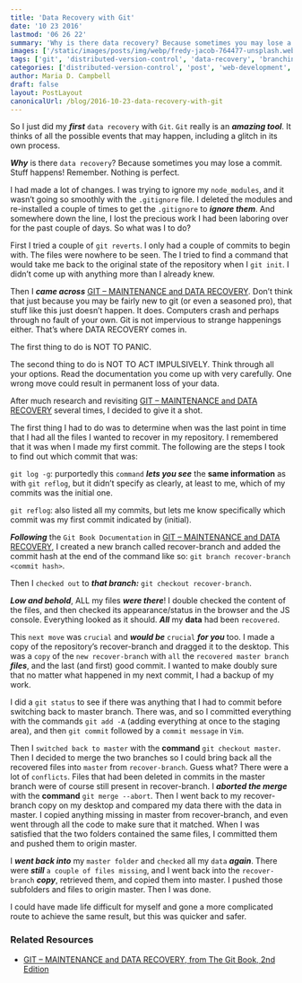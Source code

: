 ```yaml
---
title: 'Data Recovery with Git'
date: '10 23 2016'
lastmod: '06 26 22'
summary: 'Why is there data recovery? Because sometimes you may lose a commit. Stuff happens! Remember. Nothing is perfect.'
images: ['/static/images/posts/img/webp/fredy-jacob-764477-unsplash.webp']
tags: ['git', 'distributed-version-control', 'data-recovery', 'branching', 'data-backup']
categories: ['distributed-version-control', 'post', 'web-development', 'web-development-workflows']
author: Maria D. Campbell
draft: false
layout: PostLayout
canonicalUrl: /blog/2016-10-23-data-recovery-with-git
---
```


So I just did my **_first_** `data recovery` with `Git`. `Git` really is an **_amazing tool_**. It thinks of all the possible events that may happen, including a glitch in its own process.

**_Why_** is there `data recovery`? Because sometimes you may lose a commit. Stuff happens! Remember. Nothing is perfect.

I had made a lot of changes. I was trying to ignore my `node_modules`, and it wasn’t going so smoothly with the `.gitignore` file. I deleted the modules and re-installed a couple of times to get the `.gitignore` to **_ignore them_**. And somewhere down the line, I lost the precious work I had been
laboring over for the past couple of days. So what was I to do?

First I tried a couple of `git reverts`. I only had a couple of commits to begin with. The files were nowhere to be seen. The I tried to find a command that would take me back to the original state of the repository when I `git init`. I didn’t come up with anything more than I already knew.

Then I **_came across_** [GIT – MAINTENANCE and DATA RECOVERY](https://git-scm.com/book/en/v2/Git-Internals-Maintenance-and-Data-Recovery). Don’t think that just because you may be fairly new to git (or even a seasoned
pro), that stuff like this just doesn’t happen. It does. Computers crash and perhaps through no fault of your own. Git is not impervious to strange happenings either. That’s where DATA RECOVERY comes in.

The first thing to do is NOT TO PANIC.

The second thing to do is NOT TO ACT IMPULSIVELY. Think through all your options. Read the documentation you come up with very carefully. One wrong move could result in permanent loss of your data.

After much research and revisiting [GIT – MAINTENANCE and DATA RECOVERY](https://git-scm.com/book/en/v2/Git-Internals-Maintenance-and-Data-Recovery) several times, I decided to give it a shot.

The first thing I had to do was to determine when was the last point in time that I had all the files I wanted to recover in my repository. I remembered that it was when I made my first commit. The following are the steps I took to find out which commit that was:

`git log -g`: purportedly this `command` **_lets you see_** the **same information** as with `git reflog`, but it didn’t specify as clearly, at least to me, which of my commits was the initial one.

`git reflog`: also listed all my commits, but lets me know specifically which commit was my first commit indicated by (initial).

**_Following_** the `Git Book Documentation` in [GIT – MAINTENANCE and DATA RECOVERY](https://git-scm.com/book/en/v2/Git-Internals-Maintenance-and-Data-Recovery), I created a new branch called recover-branch and added the commit hash at the end of the command like so: `git branch recover-branch` `<commit hash>`.

Then I `checked out` to **_that branch:_** `git checkout recover-branch`.

**_Low and behold_**, ALL my files **_were there_**! I double checked the content of the files, and then checked its appearance/status in the browser and the JS console. Everything looked as it should. **_All_** my **data** had been `recovered`.

This `next move` was `crucial` and **_would be_** `crucial` **_for you_** too. I made a copy of the repository’s recover-branch and dragged it to the desktop. This was a `copy` of the `new recover-branch` with `all` the `recovered master branch` **_files_**, and the last (and first) good commit. I wanted to make doubly sure that no matter what happened in my next commit, I had a backup of my work.

I did a `git status` to see if there was anything that I had to commit before switching back to master branch. There was, and so I committed everything with the commands `git add -A` (adding everything at once to the staging area), and then `git commit` followed by a `commit message` in `Vim`.

Then I `switched back to master` with the **command** `git checkout master`. Then I decided to merge the two branches so I could bring back all the recovered files into `master` from `recover-branch`. Guess what? There were a lot of `conflicts`. Files that had been deleted in commits in the master branch were of course still present in recover-branch. I **_aborted the merge_** with the **command** `git merge --abort`. Then I went back to my recover-branch copy on my desktop and compared my data there with the data in master. I copied anything missing in master from recover-branch, and even went through all the code to make sure that it matched. When I was satisfied that the two folders contained the same files, I committed them and pushed
them to origin master.

I **_went back into_** my `master folder` and `checked` all my `data` **_again_**. There were **_still_** `a couple of files missing`, and I went back into the `recover-branch` **_copy_**, retrieved them, and copied them into master. I pushed those subfolders and files to origin master. Then I was done.

I could have made life difficult for myself and gone a more complicated route to achieve the same result, but this was quicker and safer.

### Related Resources

- [GIT – MAINTENANCE and DATA RECOVERY, from The Git Book, 2nd Edition](https://git-scm.com/book/en/v2/Git-Internals-Maintenance-and-Data-Recovery)
